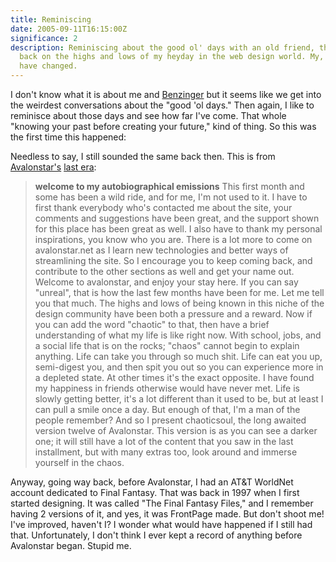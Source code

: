 ```yaml
---
title: Reminiscing
date: 2005-09-11T16:15:00Z
significance: 2
description: Reminiscing about the good ol' days with an old friend, thinking
  back on the highs and lows of my heyday in the web design world. My, how times
  have changed.
---
```


I don't know what it is about me and [Benzinger][1] but it seems like we get into the weirdest conversations about the "good 'ol days." Then again, I like to reminisce about those days and see how far I've come. That whole "knowing your past before creating your future," kind of thing. So this was the first time this happened:

<dialog>
<dt>Brian</dt>
<dd>do you remember anything resembling... xist, xotech, xpired, xposure, xposed, etc back in the day?</dd>
<dt>Me</dt>
<dd>Um...</dd>
<dt>Brian</dt>
<dd>like.. a few years back, maybe 4 or 5.</dd>
<dt>Brian</dt>
<dd>well, my brother said he remembers you from back then</dd>
<dt>Brian</dt>
<dd>he said he linked to you and halovision :)</dd>
<dt>Me</dt>
<dd>Halovision. ;_; I miss that site, we were like brothers back then.</dd>
<dt>Brian</dt>
<dd>Christopher Dang =/ yeah, miss em</dd>
<dt>Me</dt>
<dd>He only doodles on his LiveJournal now.</dd>
<dt>Brian</dt>
<dd>really? guh</dd>
<dt>Me</dt>
<dd>But I do remember a site with "x"</dd>
<dt>Me</dt>
<dd>xhibit5. That was the site I believe.</dd>
<dt>Brian</dt>
<dd>yeah, my brother told me that you and him were the best of the best in the design world then</dd>
<dt>Me</dt>
<dd>That was my last "high" I guess you could say.</dd>
<dt>Me</dt>
<dd>I mean after Chris left, I lost a source of motivation and Avalonstar died soon after that.</dd>
<dt>Brian</dt>
<dd>=/ yeah, my brother found out about you again after I told him about Avalonstar.. and he was like, "HES BACK!?!" LIke that, somewhat</dd>
<dt>Me</dt>
<dd>Hahaha.</dd>
<dt>Brian</dt>
<dd>famous</dd>
</dialog>

Needless to say, I still sounded the same back then. This is from [Avalonstar's][2] [last era][3]:

> **welcome to my autobiographical emissions**
> This first month and some has been a wild ride, and for me, I'm not used to it. I have to first thank everybody who's contacted me about the site, your comments and suggestions have been great, and the support shown for this place has been great as well. I also have to thank my personal inspirations, you know who you are. There is a lot more to come on avalonstar.net as I learn new technologies and better ways of streamlining the site. So I encourage you to keep coming back, and contribute to the other sections as well and get your name out.
> Welcome to avalonstar, and enjoy your stay here.
> If you can say "unreal", that is how the last few months have been for me. Let me tell you that much. The highs and lows of being known in this niche of the design community have been both a pressure and a reward.
> Now if you can add the word "chaotic" to that, then have a brief understanding of what my life is like right now. With school, jobs, and a social life that is on the rocks; "chaos" cannot begin to explain anything.
> Life can take you through so much shit. Life can eat you up, semi-digest you, and then spit you out so you can experience more in a depleted state. At other times it's the exact opposite. I have found my happiness in friends otherwise would have never met. Life is slowly getting better, it's a lot different than it used to be, but at least I can pull a smile once a day.
> But enough of that, I'm a man of the people remember? And so I present chaoticsoul, the long awaited version twelve of Avalonstar. This version is as you can see a darker one; it will still have a lot of the content that you saw in the last installment, but with many extras too, look around and immerse yourself in the chaos.

Anyway, going way back, before Avalonstar, I had an AT&T WorldNet account dedicated to Final Fantasy. That was back in 1997 when I first started designing. It was called "The Final Fantasy Files," and I remember having 2 versions of it, and yes, it was FrontPage made. But don't shoot me! I've improved, haven't I? I wonder what would have happened if I still had that. Unfortunately, I don't think I ever kept a record of anything before Avalonstar began. Stupid me.

[1]: http://solutionwatch.com/
[2]: http://web.archive.org/web/20020917125136/avalonstar.net/index2.php?l=home
[3]: http://web.archive.org/web/20021114132316/www.avalonstar.net/indexmain.php
